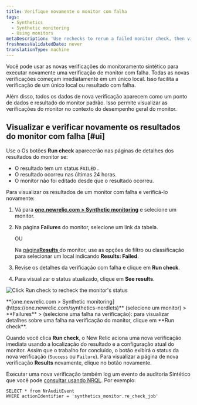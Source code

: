 ```yaml
---
title: Verifique novamente o monitor com falha
tags:
  - Synthetics
  - Synthetic monitoring
  - Using monitors
metaDescription: 'Use rechecks to rerun a failed monitor check, then view the status and details on the Results page.'
freshnessValidatedDate: never
translationType: machine
---
```


Você pode usar as novas verificações do monitoramento sintético para executar novamente uma verificação de monitor com falha. Todas as novas verificações começam imediatamente em um único local. Isso facilita a verificação de um único local ou resultado com falha.

Além disso, todos os dados de nova verificação aparecem como um ponto de dados e resultado do monitor padrão. Isso permite visualizar as verificações do monitor no contexto do desempenho geral do monitor.

## Visualizar e verificar novamente os resultados do monitor com falha [#ui]

Use o <Icon name="fe-rotate-cw"/> Os botões <DNT>**Run check**</DNT> aparecerão nas páginas de detalhes dos resultados do monitor se:

* O resultado tem um status `FAILED` .
* O resultado ocorreu nas últimas 24 horas.
* O monitor não foi editado desde que o resultado ocorreu.

Para visualizar os resultados de um monitor com falha e verificá-lo novamente:

1. Vá para <DNT>**[one.newrelic.com > Synthetic monitoring](https://one.newrelic.com/synthetics-nerdlets)**</DNT> e selecione um monitor.

2. Na página <DNT>**Failures**</DNT> do monitor, selecione um link da tabela.

   OU

   Na [página<DNT>**Results**</DNT> ](/docs/synthetics/new-relic-synthetics/using-monitors/view-monitor-results)do monitor, use as opções de filtro ou classificação para selecionar um local indicando <DNT>**Results: Failed**</DNT>.

3. Revise os detalhes da verificação com falha e clique em <Icon name="fe-rotate-cw"/> <DNT>**Run check**</DNT>.

4. Para visualizar o status atualizado, clique em <DNT>**See results**</DNT>.

<img
  title="Click Run check to recheck the monitor's status"
  alt="Click Run check to recheck the monitor's status"
  src="/images/synthetic_screenshot-full_recheck-run-failure.webp"
/>

<figcaption>
  <DNT>**[one.newrelic.com > Synthetic monitoring](https://one.newrelic.com/synthetics-nerdlets)**</DNT> (selecione um monitor) > <DNT>**Failures**</DNT> > (selecione uma falha na verificação): para visualizar detalhes sobre uma falha na verificação do monitor, clique em <Icon name="fe-rotate-cw"/> <DNT>**Run check**</DNT>.
</figcaption>

Quando você clica <Icon name="fe-rotate-cw"/> <DNT>**Run check**</DNT>, o New Relic aciona uma nova verificação imediata usando a localização do resultado e a configuração atual do monitor. Assim que o trabalho for concluído, o botão exibirá o status da nova verificação (`Success` ou `Failure`). Para visualizar a página de nova verificação <DNT>**Results**</DNT> novamente, clique no botão novamente.

Executar uma nova verificação também log um evento de auditoria Sintético que você pode [consultar usando NRQL](/docs/query-your-data/nrql-new-relic-query-language/nrql-query-tutorials/query-infrastructure-dimensional-metrics-nrql). Por exemplo:

```
SELECT * from NrAuditEvent 
WHERE actionIdentifier = 'synthetics_monitor.re_check_job'
```

